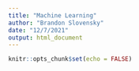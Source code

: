 ```yaml
---
title: "Machine Learning"
author: "Brandon Slovensky"
date: "12/7/2021"
output: html_document
---
```


```r
knitr::opts_chunk$set(echo = FALSE)
```


